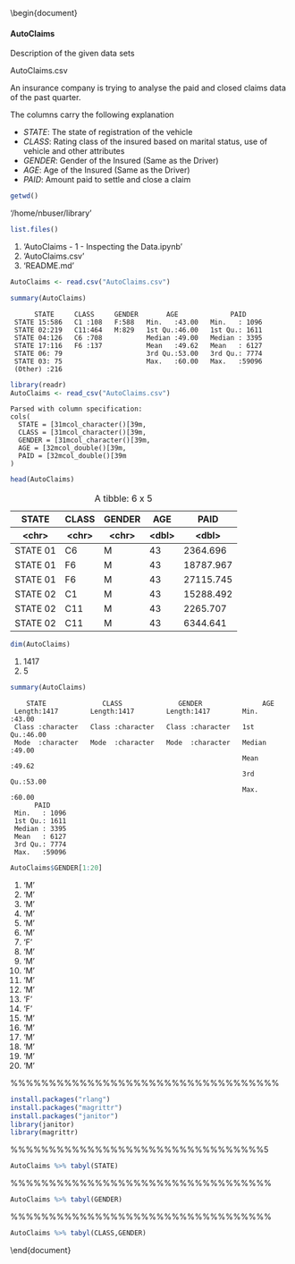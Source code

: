 \documentclass[a4paper,12pt]{article}
%%%%%%%%%%%%%%%%%%%%%%%%%%%%%%%%%%%%%%%%%%%%%%%%%%%%%%%%%%%%%%%%%%%%%%%%%%%%%%%%%%%%%%%%%%%%%%%%%%%%%%%%%%%%%%%%%%%%%%%%%%%%%%%%%%%%%%%%%%%%%%%%%%%%%%%%%%%%%%%%%%%%%%%%%%%%%%%%%%%%%%%%%%%%%%%%%%%%%%%%%%%%%%%%%%%%%%%%%%%%%%%%%%%%%%%%%%%%%%%%%%%%%%%%%%%%
\usepackage{eurosym}
\usepackage{vmargin}
\usepackage{amsmath}
\usepackage{graphics}
\usepackage{epsfig}
\usepackage{enumerate}
\usepackage{multicol}
\usepackage{subfigure}
\usepackage{fancyhdr}
\usepackage{listings}
\usepackage{framed}
\usepackage{graphicx}
\usepackage{amsmath}
\usepackage{chngpage}
%\usepackage{bigints}

\usepackage{vmargin}
% left top textwidth textheight headheight
% headsep footheight footskip
\setmargins{2.0cm}{2.5cm}{16 cm}{22cm}{0.5cm}{0cm}{1cm}{1cm}
\renewcommand{\baselinestretch}{1.3}

\setcounter{MaxMatrixCols}{10}

\begin{document}



#### AutoClaims

Description of the given data sets

AutoClaims.csv

An insurance company is trying to analyse the paid and closed claims data of the past quarter.

The columns carry the following explanation

* *STATE*: The state of registration of the vehicle
* *CLASS*: Rating class of the insured based on marital status, use of vehicle and other attributes
* *GENDER*: Gender of the Insured (Same as the Driver)
* *AGE*: Age of the Insured (Same as the Driver)
* *PAID*: Amount paid to settle and close a claim



```R
getwd()
```


'/home/nbuser/library'



```R
list.files()
```


<ol class="list-inline">
	<li>'AutoClaims - 1 - Inspecting the Data.ipynb'</li>
	<li>'AutoClaims.csv'</li>
	<li>'README.md'</li>
</ol>




```R
AutoClaims <- read.csv("AutoClaims.csv")
```


```R
summary(AutoClaims)
```


          STATE     CLASS     GENDER       AGE             PAID      
     STATE 15:586   C1 :108   F:588   Min.   :43.00   Min.   : 1096  
     STATE 02:219   C11:464   M:829   1st Qu.:46.00   1st Qu.: 1611  
     STATE 04:126   C6 :708           Median :49.00   Median : 3395  
     STATE 17:116   F6 :137           Mean   :49.62   Mean   : 6127  
     STATE 06: 79                     3rd Qu.:53.00   3rd Qu.: 7774  
     STATE 03: 75                     Max.   :60.00   Max.   :59096  
     (Other) :216                                                    



```R
library(readr)
AutoClaims <- read_csv("AutoClaims.csv")

```

    Parsed with column specification:
    cols(
      STATE = [31mcol_character()[39m,
      CLASS = [31mcol_character()[39m,
      GENDER = [31mcol_character()[39m,
      AGE = [32mcol_double()[39m,
      PAID = [32mcol_double()[39m
    )



```R
head(AutoClaims)
```


<table>
<caption>A tibble: 6 x 5</caption>
<thead>
	<tr><th>STATE</th><th>CLASS</th><th>GENDER</th><th>AGE</th><th>PAID</th></tr>
	<tr><th>&lt;chr&gt;</th><th>&lt;chr&gt;</th><th>&lt;chr&gt;</th><th>&lt;dbl&gt;</th><th>&lt;dbl&gt;</th></tr>
</thead>
<tbody>
	<tr><td>STATE 01</td><td>C6 </td><td>M</td><td>43</td><td> 2364.696</td></tr>
	<tr><td>STATE 01</td><td>F6 </td><td>M</td><td>43</td><td>18787.967</td></tr>
	<tr><td>STATE 01</td><td>F6 </td><td>M</td><td>43</td><td>27115.745</td></tr>
	<tr><td>STATE 02</td><td>C1 </td><td>M</td><td>43</td><td>15288.492</td></tr>
	<tr><td>STATE 02</td><td>C11</td><td>M</td><td>43</td><td> 2265.707</td></tr>
	<tr><td>STATE 02</td><td>C11</td><td>M</td><td>43</td><td> 6344.641</td></tr>
</tbody>
</table>




```R
dim(AutoClaims)
```


<ol class="list-inline">
	<li>1417</li>
	<li>5</li>
</ol>




```R
summary(AutoClaims)
```


        STATE              CLASS              GENDER               AGE       
     Length:1417        Length:1417        Length:1417        Min.   :43.00  
     Class :character   Class :character   Class :character   1st Qu.:46.00  
     Mode  :character   Mode  :character   Mode  :character   Median :49.00  
                                                              Mean   :49.62  
                                                              3rd Qu.:53.00  
                                                              Max.   :60.00  
          PAID      
     Min.   : 1096  
     1st Qu.: 1611  
     Median : 3395  
     Mean   : 6127  
     3rd Qu.: 7774  
     Max.   :59096  



```R
AutoClaims$GENDER[1:20]
```


<ol class="list-inline">
	<li>'M'</li>
	<li>'M'</li>
	<li>'M'</li>
	<li>'M'</li>
	<li>'M'</li>
	<li>'M'</li>
	<li>'F'</li>
	<li>'M'</li>
	<li>'M'</li>
	<li>'M'</li>
	<li>'M'</li>
	<li>'M'</li>
	<li>'F'</li>
	<li>'F'</li>
	<li>'M'</li>
	<li>'M'</li>
	<li>'M'</li>
	<li>'M'</li>
	<li>'M'</li>
	<li>'M'</li>
</ol>


%%%%%%%%%%%%%%%%%%%%%%%%%%%%%%%%%%%


```R
install.packages("rlang")
install.packages("magrittr")
install.packages("janitor")
library(janitor)
library(magrittr)

```

%%%%%%%%%%%%%%%%%%%%%%%%%%%%%%%%%5

```R
AutoClaims %>% tabyl(STATE)

```

%%%%%%%%%%%%%%%%%%%%%%%%%%%%%%%%%%
```R
AutoClaims %>% tabyl(GENDER)
```
%%%%%%%%%%%%%%%%%%%%%%%%%%%%%%%%%%

```R
AutoClaims %>% tabyl(CLASS,GENDER)
```



\end{document}
